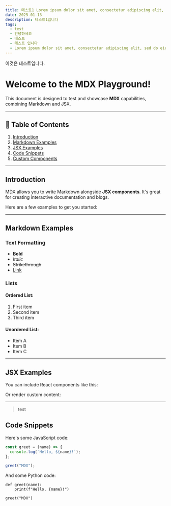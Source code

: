 ```yaml
---
title: 테스트1 Lorem ipsum dolor sit amet, consectetur adipiscing elit, sed do eiusmod tempor incididunt ut labore et
date: 2025-01-13
description: 테스트1입니다
tags:
  - test
  - 안녕하세요
  - 테스트
  - 테스트 입니다
  - Lorem ipsum dolor sit amet, consectetur adipiscing elit, sed do eiusmod tempor incididunt ut labore et dolore magna aliqua. Ut enim ad minim veniam, quis nostrud exercitation ullamco laboris nisi ut aliquip ex ea commodo consequat. Duis aute irure dolor in reprehenderit in voluptate velit esse cillum dolore eu fugiat nulla pariatur. Excepteur sint occaecat cupidatat non proident, sunt in culpa qui officia deserunt mollit anim id est laborum.
---
```


이것은 테스트입니다.

# Welcome to the MDX Playground!

This document is designed to test and showcase **MDX** capabilities, combining Markdown and JSX.

---

## 📝 Table of Contents

1. [Introduction](#introduction)
2. [Markdown Examples](#markdown-examples)
3. [JSX Examples](#jsx-examples)
4. [Code Snippets](#code-snippets)
5. [Custom Components](#custom-components)

---

## Introduction

MDX allows you to write Markdown alongside **JSX components**. It's great for creating interactive documentation and blogs.

Here are a few examples to get you started:

---

## Markdown Examples

### Text Formatting

- **Bold**
- _Italic_
- ~~Strikethrough~~
- [Link](https://example.com)

### Lists

#### Ordered List:

1. First item
2. Second item
3. Third item

#### Unordered List:

- Item A
- Item B
- Item C

---

## JSX Examples

You can include React components like this:

Or render custom content:

---

> test

## Code Snippets

Here's some JavaScript code:

```javascript
const greet = (name) => {
  console.log(`Hello, ${name}!`);
};

greet("MDX");
```

And some Python code:

```
def greet(name):
    print(f"Hello, {name}!")

greet("MDX")
```
